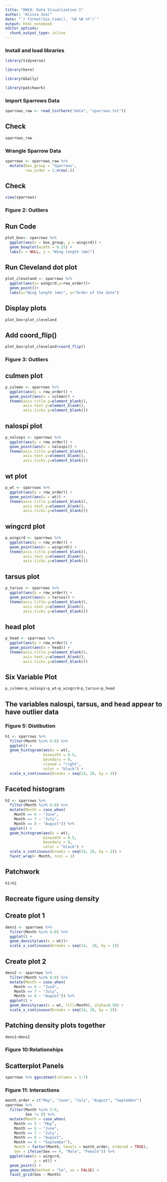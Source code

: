 ```yaml
---
title: "HW10: Data Visualization I"
author: "Alissa Seal"
date: "`r format(Sys.time(), '%d %B %Y')`"
output: html_notebook
editor_options: 
  chunk_output_type: inline
---
```


### Install and load libraries

```r
library(tidyverse)
```

```r
library(here)
```

```r
library(GGally)
```

```r
library(patchwork)
```

### Import Sparrows Data

```r
sparrows_raw <- read_tsv(here("data", "sparrows.txt"))

```

## Check
```r
sparrows_raw
```

### Wrangle Sparrow Data

```r
sparrows <- sparrows_raw %>% 
  mutate(box_group = "Sparrows",
         row_order = 1:nrow(.))

```

## Check
```r
view(sparrows)
```

### Figure 2: Outliers

## Run Code 
```r
plot_box<- sparrows %>% 
  ggplot(aes(x = box_group, y = wingcrd)) +
  geom_boxplot(width = 0.25) +
  labs(x = NULL, y = "Wing length (mm)")

```
## Run Cleveland dot plot

```r
plot_cleveland <- sparrows %>%
  ggplot(aes(x= wingcrd,y=row_order))+
  geom_point()+
  labs(x="Wing length (mm)", y="Order of the date")

```

## Display plots
```r
plot_box+plot_cleveland
```
## Add coord_flip()

```r
plot_box+plot_cleveland+coord_flip()
```

### Figure 3: Outliers

## culmen plot
```r
p_culmen <- sparrows %>% 
  ggplot(aes(y = row_order)) +
  geom_point(aes(x = culmen)) +
  theme(axis.title.y=element_blank(),
        axis.text.y=element_blank(),
        axis.ticks.y=element_blank())


```

## nalospi plot
```r
p_nalospi <- sparrows %>% 
  ggplot(aes(y = row_order)) +
  geom_point(aes(x = nalospi)) +
  theme(axis.title.y=element_blank(),
        axis.text.y=element_blank(),
        axis.ticks.y=element_blank())


```

## wt plot
```r
p_wt <- sparrows %>% 
  ggplot(aes(y = row_order)) +
  geom_point(aes(x = wt)) +
  theme(axis.title.y=element_blank(),
        axis.text.y=element_blank(),
        axis.ticks.y=element_blank())


```

## wingcrd plot
```r
p_wingcrd <- sparrows %>% 
  ggplot(aes(y = row_order)) +
  geom_point(aes(x = wingcrd)) +
  theme(axis.title.y=element_blank(),
        axis.text.y=element_blank(),
        axis.ticks.y=element_blank())

```

## tarsus plot
```r
p_tarsus <- sparrows %>% 
  ggplot(aes(y = row_order)) +
  geom_point(aes(x = tarsus)) +
  theme(axis.title.y=element_blank(),
        axis.text.y=element_blank(),
        axis.ticks.y=element_blank())


```

## head plot
```r
p_head <- sparrows %>% 
  ggplot(aes(y = row_order)) +
  geom_point(aes(x = head)) +
  theme(axis.title.y=element_blank(),
        axis.text.y=element_blank(),
        axis.ticks.y=element_blank())

```

## Six Variable Plot
```r
p_culmen+p_nalospi+p_wt+p_wingcrd+p_tarsus+p_head
```

## The variables nalospi, tarsus, and head appear to have outlier data

### Figure 5: Distibution

```r
h1 <- sparrows %>%
  filter(Month %in% 6:8) %>% 
  ggplot() +
  geom_histogram(aes(x = wt),
                 binwidth = 0.5,
                 boundary = 0,
                 closed = "right",
                 color = "black") +
  scale_x_continuous(breaks = seq(14, 28, by = 2))
```


## Faceted histogram

```r
h2 <- sparrows %>%
  filter(Month %in% 6:8) %>% 
  mutate(Month = case_when(
    Month == 6 ~ "June",
    Month == 7 ~ "July",
    Month == 8 ~ "August")) %>% 
  ggplot() +
  geom_histogram(aes(x = wt),
                 binwidth = 0.5,
                 boundary = 0,
                 color = "black") +
  scale_x_continuous(breaks = seq(14, 28, by = 2)) +
  facet_wrap(~ Month, ncol = 1)
```

## Patchwork

```r
h1+h2
```

## Recreate figure using density

## Create plot 1

```r
dens1 <- sparrows %>%
  filter(Month %in% 6:8) %>% 
  ggplot() +
  geom_density(aes(x = wt))+
  scale_x_continuous(breaks = seq(14,  28, by = 2))

```

## Create plot 2
```r
dens2 <- sparrows %>%
  filter(Month %in% 6:8) %>% 
  mutate(Month = case_when(
    Month == 6 ~ "June",
    Month == 7 ~ "July",
    Month == 8 ~ "August")) %>% 
  ggplot() +
  geom_density(aes(x = wt, fill=Month), alpha=0.50) +
  scale_x_continuous(breaks = seq(14, 28, by = 2))

```

## Patching density plots together

```r
dens1+dens2
```
### Figure 10:Relationships

## Scatterplot Panels

```r
sparrows %>% ggscatmat(columns = 1:7)
```
### Figure 11: Interactions

```r
month_order = c("May", "June", "July", "August", "September")
sparrows %>% 
  filter(Month %in% 5:9,
         Sex != 0) %>% 
  mutate(Month = case_when(
    Month == 5 ~ "May",
    Month == 6 ~ "June",
    Month == 7 ~ "July",
    Month == 8 ~ "August",
    Month == 9 ~ "September"),
    Month = factor(Month, levels = month_order, ordered = TRUE),
    Sex = ifelse(Sex == 4, "Male", "Female")) %>% 
  ggplot(aes(x = wingcrd,
             y = wt)) +
  geom_point() +
  geom_smooth(method = "lm", se = FALSE) +
  facet_grid(Sex ~ Month)
```



















